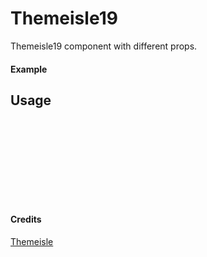 
<Meta of={Themeisle19} title="Themeisle/Themeisle19" />

# Themeisle19

Themeisle19 component with different props.

#### Example

<Canvas of={Themeisle19.Primary} />

## Usage

```ts
import { Themeisle19 } from "yadl-ui";

const Example = () => {
  return (
      <Themeisle19 />
  );
};

export default Example;
```

#### Credits
[Themeisle](https://themeisle.com/illustrations/)
